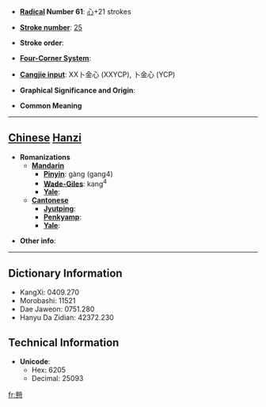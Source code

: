 * '''[[Wiktionary:Chinese radical index| Radical]] Number 61''': [[Wiktionary:Chinese radical index 心|心]]+21 strokes

* '''[[Wiktionary:Chinese total strokes index|Stroke number]]''': [[Wiktionary:Chinese total strokes index 25|25]]

* '''Stroke order''': 

* '''[[Wiktionary:Chinese four corner index|Four-Corner System]]''': 

* '''[[Wiktionary:Chinese Cangjie index|Cangjie input]]''': XX卜金心 (XXYCP), 卜金心 (YCP)

* '''Graphical Significance and Origin''': 

* '''Common Meaning'''

----

== [[Chinese]] [[Hanzi]] ==

* '''Romanizations'''
** '''[[Mandarin]]'''
*** '''[[Pinyin]]''': gàng (gang4)
*** '''[[Wade-Giles]]''': kang<sup>4</sup>
*** '''[[Yale]]''': 
** '''[[Cantonese]]'''
*** '''[[Jyutping]]''':
*** '''[[Penkyamp]]''': 
*** '''[[Yale]]''': 

* '''Other info''': 

----

== Dictionary Information ==

* KangXi: 0409.270
* Morobashi: 11521
* Dae Jaweon: 0751.280
* Hanyu Da Zidian: 42372.230

== Technical Information ==

* '''Unicode''':
** Hex: 6205
** Decimal: 25093

[[fr:戅]]
